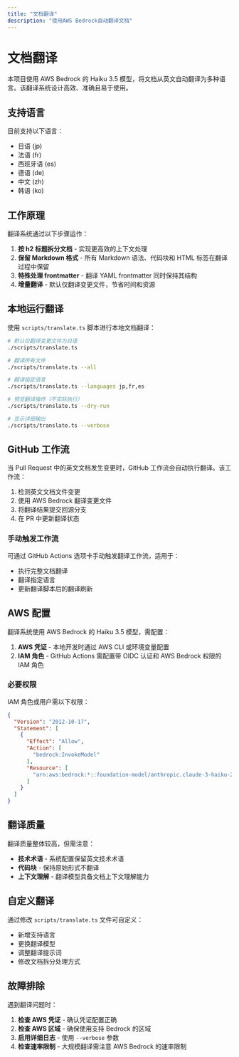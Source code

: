 ```yaml
---
title: "文档翻译"
description: "使用AWS Bedrock自动翻译文档"
---
```




# 文档翻译

本项目使用 AWS Bedrock 的 Haiku 3.5 模型，将文档从英文自动翻译为多种语言。该翻译系统设计高效、准确且易于使用。

## 支持语言

目前支持以下语言：

- 日语 (jp)
- 法语 (fr)
- 西班牙语 (es)
- 德语 (de)
- 中文 (zh)
- 韩语 (ko)

## 工作原理

翻译系统通过以下步骤运作：

1. **按 h2 标题拆分文档** - 实现更高效的上下文处理
2. **保留 Markdown 格式** - 所有 Markdown 语法、代码块和 HTML 标签在翻译过程中保留
3. **特殊处理 frontmatter** - 翻译 YAML frontmatter 同时保持其结构
4. **增量翻译** - 默认仅翻译变更文件，节省时间和资源

## 本地运行翻译

使用 `scripts/translate.ts` 脚本进行本地文档翻译：

```bash
# 默认仅翻译变更文件为日语
./scripts/translate.ts

# 翻译所有文件
./scripts/translate.ts --all

# 翻译指定语言
./scripts/translate.ts --languages jp,fr,es

# 预览翻译操作（不实际执行）
./scripts/translate.ts --dry-run

# 显示详细输出
./scripts/translate.ts --verbose
```

## GitHub 工作流

当 Pull Request 中的英文文档发生变更时，GitHub 工作流会自动执行翻译。该工作流：

1. 检测英文文档文件变更
2. 使用 AWS Bedrock 翻译变更文件
3. 将翻译结果提交回源分支
4. 在 PR 中更新翻译状态

### 手动触发工作流

可通过 GitHub Actions 选项卡手动触发翻译工作流，适用于：

- 执行完整文档翻译
- 翻译指定语言
- 更新翻译脚本后的翻译刷新

## AWS 配置

翻译系统使用 AWS Bedrock 的 Haiku 3.5 模型，需配置：

1. **AWS 凭证** - 本地开发时通过 AWS CLI 或环境变量配置
2. **IAM 角色** - GitHub Actions 需配置带 OIDC 认证和 AWS Bedrock 权限的 IAM 角色

### 必要权限

IAM 角色或用户需以下权限：

```json
{
  "Version": "2012-10-17",
  "Statement": [
    {
      "Effect": "Allow",
      "Action": [
        "bedrock:InvokeModel"
      ],
      "Resource": [
        "arn:aws:bedrock:*::foundation-model/anthropic.claude-3-haiku-20240307-v1:0"
      ]
    }
  ]
}
```

## 翻译质量

翻译质量整体较高，但需注意：

- **技术术语** - 系统配置保留英文技术术语
- **代码块** - 保持原始形式不翻译
- **上下文理解** - 翻译模型具备文档上下文理解能力

## 自定义翻译

通过修改 `scripts/translate.ts` 文件可自定义：

- 新增支持语言
- 更换翻译模型
- 调整翻译提示词
- 修改文档拆分处理方式

## 故障排除

遇到翻译问题时：

1. **检查 AWS 凭证** - 确认凭证配置正确
2. **检查 AWS 区域** - 确保使用支持 Bedrock 的区域
3. **启用详细日志** - 使用 `--verbose` 参数
4. **检查速率限制** - 大规模翻译需注意 AWS Bedrock 的速率限制